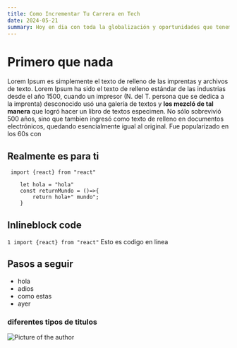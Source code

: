 ```yaml
---
title: Como Incrementar Tu Carrera en Tech
date: 2024-05-21
summary: Hoy en dia con toda la globalización y oportunidades que tenemos a la alcance de la mano necesitamos una manera de destacar de los demas.
---
```



# Primero que nada
Lorem Ipsum es simplemente el texto de relleno de las imprentas y archivos de texto. Lorem Ipsum ha sido el texto de relleno estándar de las industrias desde el año 1500, cuando un impresor (N. del T. persona que se dedica a la imprenta) desconocido usó una galería de textos y __los mezcló de tal manera__ que logró hacer un libro de textos especimen. No sólo sobrevivió 500 años, sino que tambien ingresó como texto de relleno en documentos electrónicos, quedando esencialmente igual al original. Fue popularizado en los 60s con

## Realmente es para ti
```
 import {react} from "react"

    let hola = "hola"
    const returnMundo = ()=>{
        return hola+" mundo";
    }
```

## Inlineblock code 
`1 import {react} from "react"` Esto es codigo en linea

## Pasos a seguir
* hola
* adios
* como estas
* ayer

### diferentes tipos de titulos
<Image src="https://www.escuelafrontend.com/_next/image?url=http%3A%2F%2Fres.cloudinary.com%2Fescuela-frontend%2Fimage%2Fupload%2Fv1655948721%2Farticles%2Fblog-next%2FUntitled_4_rtbhfj.png&w=3840&q=100" width={500}
      height={500}
      alt="Picture of the author"/>